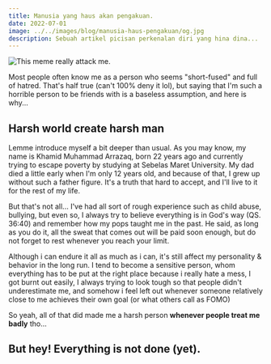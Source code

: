 ```yaml
---
title: Manusia yang haus akan pengakuan.
date: 2022-07-01
image: ../../images/blog/manusia-haus-pengakuan/og.jpg
description: Sebuah artikel picisan perkenalan diri yang hina dina...
---
```


<Img src="/og-default.png" alt="This meme really attack me." />

Most people often know me as a person who seems "short-fused" and full of hatred. That's half true (can't 100% deny it lol), but saying that I'm such a horrible person to be friends with is a baseless assumption, and here is why...

## Harsh world create harsh man

Lemme introduce myself a bit deeper than usual. As you may know, my name is Khamid Muhammad Arrazaq, born 22 years ago and currently trying to escape poverty by studying at Sebelas Maret University. My dad died a little early when I'm only 12 years old, and because of that, I grew up without such a father figure. It's a truth that hard to accept, and I'll live to it for the rest of my life.

But that's not all... I've had all sort of rough experience such as child abuse, bullying, but even so, I always try to believe everything is in God's way (QS. 36:40) and remember how my pops taught me in the past. He said, as long as you do it, all the sweat that comes out will be paid soon enough, but do not forget to rest whenever you reach your limit.

Although i can endure it all as much as i can, it's still affect my personality & behavior in the long run. I tend to become a sensitive person, whom everything has to be put at the right place because i really hate a mess, I got burnt out easily, I always trying to look tough so that people didn't underestimate me, and somehow i feel left out whenever someone relatively close to me achieves their own goal (or what others call as FOMO)

So yeah, all of that did made me a harsh person **whenever people treat me badly** tho...

## But hey! Everything is not done (yet).
